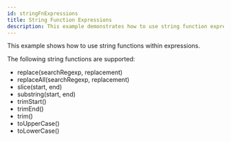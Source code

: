 ```yaml
---
id: stringFnExpressions
title: String Function Expressions
description: This example demonstrates how to use string function expressions in the configuration.
---
```


This example shows how to use string functions within expressions.

The following string functions are supported:
- replace(searchRegexp, replacement)
- replaceAll(searchRegexp, replacement)
- slice(start, end)
- substring(start, end)
- trimStart()
- trimEnd()
- trim()
- toUpperCase()
- toLowerCase()

<RenderExample info={info} config={config} script={script} />
